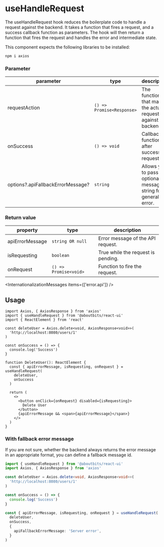 
<Meta
  title="Components/APIHooks/useHandleRequest"
  component={useHandleRequest}
/>

# useHandleRequest

The useHandleRequest hook reduces the boilerplate code to handle a request against the backend.
It takes a function that fires a request, and a success callback function as parameters.
The hook will then return a function that fires the request and handles the error and intermediate state.

This component expects the following libraries to be installed:

```sh
npm i axios
```

### Parameter

| parameter                         | type                      | description                                                        |
| --------------------------------- | ------------------------- | ------------------------------------------------------------------ |
| requestAction                     | `() => Promise<Response>` | The function that makes the actual request against the backend.    |
| onSuccess                         | `() => void`              | Callback function after successful request.                        |
| options?.apiFallbackErrorMessage? | `string`                  | Allows you to pass an optional message string for a general error. |

### Return value

| property        | type                  | description                        |
| --------------- | --------------------- | ---------------------------------- |
| apiErrorMessage | `string OR null`      | Error message of the API request.  |
| isRequesting    | `boolean`             | True while the request is pending. |
| onRequest       | `() => Promise<void>` | Function to fire the request.      |

<InternationalizationMessages items={['error.api']} />

## Usage

```tsx
import Axios, { AxiosResponse } from 'axios'
import { useHandleRequest } from '@aboutbits/react-ui'
import { ReactElement } from 'react'

const deleteUser = Axios.delete<void, AxiosResponse<void>>(
  'http://localhost:8080/users/1'
)

const onSuccess = () => {
  console.log('Success')
}

function DeleteUser(): ReactElement {
  const { apiErrorMessage, isRequesting, onRequest } = useHandleRequest(
    deleteUser,
    onSuccess
  )

  return (
    <>
      <button onClick={onRequest} disabled={isRequesting}>
        Delete User
      </button>
      {apiErrorMessage && <span>{apiErrorMessage}</span>}
    </>
  )
}
```

### With fallback error message

If you are not sure, whether the backend always returns the error message in an appropriate format, you can define a fallback message id.

```ts
import { useHandleRequest } from '@aboutbits/react-ui'
import Axios, { AxiosResponse } from 'axios'

const deleteUser = Axios.delete<void, AxiosResponse<void>>(
  'http://localhost:8080/users/1'
)

const onSuccess = () => {
  console.log('Success')
}

const { apiErrorMessage, isRequesting, onRequest } = useHandleRequest(
  deleteUser,
  onSuccess,
  {
    apiFallbackErrorMessage: 'Server error',
  }
)
```
